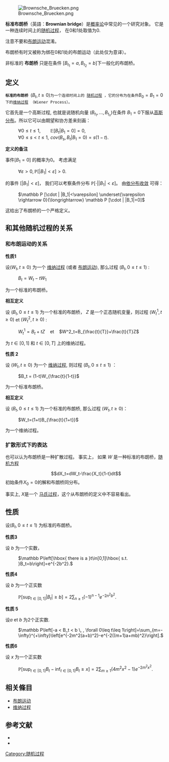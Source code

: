 
[[Image:Brownsche_Bruecken.png|thumb]]

'''标准布朗桥'''（英語：'''Brownian bridge'''）是[[概率论|概率论]]中常见的一个研究对象。 它是一种连续时间上的[[随机过程|随机过程]]， 在0和1处取值为0.

注意不要和[[布朗运动|布朗运动]]混淆。

布朗桥有时又被称为绑在0和1处的布朗运动（此处仅为意译）。

非标准的 '''布朗桥''' 只是在条件 <math>\scriptstyle [B_{t_1}=a , B_{t_2}=b]</math>下一般化的布朗桥。

==定义==
 '''标准的布朗桥''' <math>\scriptstyle (B_t,t \geq 0)</math>为一个连续时间上的 [[随机过程|随机过程]] ，它的分布为在条件<math>\scriptstyle B_0=B_1=0</math>下的[[维纳过程|维纳过程]] （Wiener Process）。

它首先是一个高斯过程, 也就是说随机向量 <math>\scriptstyle  (B_{t_1},...,B_{t_n})</math>在条件 <math>\scriptstyle B_1=0</math>下服从[[高斯分布|高斯分布]]。所以它可以由期望和协方差来刻画：
: <math> \forall 0\leq t\leq 1, \,\,\,\,\,\,\,\,\,\,\,\,\, \mathbb E[B_t|B_1=0]=0,  </math>
: <math> \forall 0\leq s< t\leq 1, \,\, cov(B_s,B_t|B_1=0)=s(1-t).  </math>

'''定义的备注'''

事件<math>\scriptstyle  [B_1=0]</math> 的概率为0。 考虑满足
: <math> \forall \varepsilon>0, \mathbb P[|B_1|<\varepsilon]>0. </math>
的事件 <math>\scriptstyle [|B_1|< \varepsilon]</math>，
我们可以考察条件分布 <math>\scriptstyle  \mathbb P[\cdot||B_1|<\varepsilon] </math>。 由[[弱收敛|依分布收敛]] 可得：
: <math> \mathbb P [\cdot | |B_1|<\varepsilon] \underset{\varepsilon \rightarrow 0}{\longrightarrow} \mathbb P [\cdot | |B_1|=0] </math>
这给出了布朗桥的一个严格定义。


== 和其他随机过程的关系  ==
=== 和布朗运动的关系===

'''性质1'''

设<math>\scriptstyle (W_t,t \geq 0)</math> 为一个 [[维纳过程|维纳过程]] (或者 [[布朗运动|布朗运动]]), 那么过程 <math>\scriptstyle (B_t,0 \leq t \leq 1)</math> :
: <math> \displaystyle B_t = W_t - t W_1</math>
为一个标准的布朗桥。

'''相互定义'''

设 <math>\scriptstyle (B_t, 0 \leq t \leq 1)</math> 为一个标准的布朗桥，  ''Z'' 是一个正态随机变量，则过程 <math>\scriptstyle (W^1_t,t \geq 0)</math> et <math>\scriptstyle (W^2_t,t \geq 0)</math> :
: <math>W^1_t=B_t+tZ </math>    et    <math> W^2_t=B_{\frac{t}{T}}+\frac{t}{T}Z</math>
为 <math>\scriptstyle t \in[0,1]</math> 和 <math>\scriptstyle t\in[0,T]</math> 上的维纳过程。

'''性质 2'''

设 <math>\scriptstyle (W_t,t\geq 0)</math> 为一个 [[维纳过程|维纳过程]], 则过程 <math>\scriptstyle (B_t,0 \leq t\leq 1)</math> ：
: <math> B_t = (1-t)W_{\frac{t}{1-t}}</math>
为一个标准布朗桥。

'''相互定义'''

设 <math>\scriptstyle (B_t,0 \leq t \leq 1)</math> 为一个标准的布朗桥, 那么过程 <math>\scriptstyle (W_t,t \geq 0)</math>：
: <math>W_t=(1+t)B_{\frac{t}{1+t}}</math> 
为一个维纳过程。


=== 扩散形式下的表达 ===

也可以认为布朗桥是一种扩散过程。 事实上， 如果 <math>W</math> 是一种标准的布朗桥，[[随机方程|随机方程]]
:<math>
dX_t=dW_t-\frac{X_t}{1-t}dt
</math>
初始条件<math>X_0=0</math>的解和布朗桥同分布。

事实上,  <math>X</math>是一个 [[马尔可夫过程|马氏过程]]，这个从布朗桥的定义中不容易看出。

== 性质==

设<math>\scriptstyle  (B_t,0 \leq t \leq 1)</math> 为标准的布朗桥。

'''性质3'''

设 ''b'' 为一个实数，
: <math> \mathbb P\left[\hbox{ there is a }t\in[0,1]\hbox{ s.t. }B_t=b\right]=e^{-2b^2}.  </math>

'''性质4'''

设 ''b'' 为一个正实数
: <math> \mathbb P\left[\sup_{t\in[0,1]} |B_t| \geq b\right]=2\sum_{n\geq 1}(-1)^{n-1}e^{-2n^2b^2}.  </math>

'''性质 5'''

设''a'' et ''b'' 为2个正实数.
: <math> \mathbb P\left[-a < B_t < b \, , \forall 0\leq t\leq 1\right]=\sum_{m=-\infty}^{+\infty}\left[e^{-2m^2(a+b)^2}-e^{-2((m+1)a+mb)^2}\right].  </math>

'''性质6'''

设 ''x'' 为一个正实数
: <math> \mathbb P\left[\sup_{t\in[0,1]} B_t -\inf_{t\in[0,1]} B_t \geq x\right]=2\sum_{m\geq 1}(4m^2x^2-1)e^{-2m^2x^2}.  </math>


==相关條目==
* [[布朗运动|布朗运动]]
* [[维纳过程|维纳过程]]

== 参考文献 ==
* {{Cite book |last=Glasserman |first=Paul |title=Monte Carlo Methods in Financial Engineering |isbn=0-387-00451-3 |publisher=Springer-Verlag |location=New York |year=2004}}
* {{Cite book |author=Revuz, Daniel; Yor, Marc |title=Continuous Martingales and Brownian Motion |edition=2nd  |isbn=3-540-57622-3 |publisher=Springer-Verlag |location=New York |year=1999}}


{{Stochastic processes}}

{{DEFAULTSORT:布朗桥}}
[[Category:随机过程|Category:随机过程]]